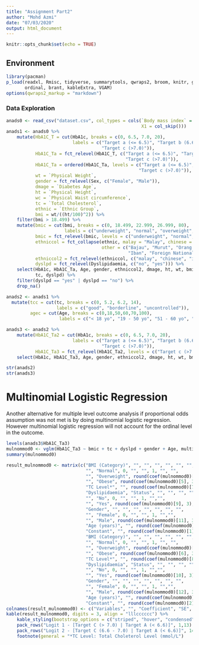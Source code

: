 ```yaml
---
title: "Assignment Part2"
author: "Mohd Azmi"
date: "07/03/2020"
output: html_document
---
```


```r
knitr::opts_chunk$set(echo = TRUE)
```
## Environment

```r
library(pacman)
p_load(readxl, Rmisc, tidyverse, summarytools, qwraps2, broom, knitr, gganimate,
       ordinal, brant, kableExtra, VGAM)
options(qwraps2_markup = "markdown")
```


### Data Exploration
```r
anads0 <- read_csv("dataset.csv", col_types = cols(`Body mass index` = col_skip(),
                                                   X1 = col_skip()))
anads1 <- anads0 %>%
    mutate(HbA1C_T = cut(HbA1c, breaks = c(0, 6.5, 7.0, 20),
                         labels = c("Target a (<= 6.5)", "Target b (6.6 - 7.0)",
                                    "Target c (>7.0)")),
           HbA1C_Ta = fct_relevel(HbA1C_T, c("Target a (<= 6.5)", "Target b (6.6 - 7.0)",
                                             "Target c (>7.0)")),
           HbA1C_Ta = ordered(HbA1C_Ta, levels = c("Target a (<= 6.5)", "Target b (6.6 - 7.0)",
                                                  "Target c (>7.0)")),
           wt = `Physical Weight`,
           gender = fct_relevel(Sex, c("Female", "Male")),
           dmage = `Diabetes Age`,
           ht = `Physical Height`,
           wc = `Physical Waist circumference`,
           tc = `Total Cholesterol`,
           ethnic = `Ethnic Group`,
           bmi = wt/((ht/100)^2)) %>% 
    filter(bmi > 18.499) %>% 
    mutate(bmic = cut(bmi, breaks = c(0, 18.499, 22.999, 26.999, 80),
                      labels = c("underweight", "normal", "overweight", "obese")),
           bmic = fct_relevel(bmic, levels = c("underweight", "normal", "overweight", "obese")),
           ethniccol = fct_collapse(ethnic, malay = "Malay", chinese = "Chinese", indian = "Indian",
                                    other = c("Bajau", "Murut", "Orang Asli (Peninsular)",
                                              "Iban", "Foreign National", "Others", "Unknown")),
           ethniccol2 = fct_relevel(ethniccol, c("malay", "chinese", "indian", "other")),
           dyslpd = fct_relevel(Dyslipidaemia, c("no", "yes"))) %>%
    select(HbA1c, HbA1C_Ta, Age, gender, ethniccol2, dmage, ht, wt, bmi, bmic, wc, 
           tc, dyslpd) %>%
    filter(dyslpd == "yes" | dyslpd == "no") %>% 
    drop_na()

anads2 <- anads1 %>% 
  mutate(tcc = cut(tc, breaks = c(0, 5.2, 6.2, 14),
                   labels = c("good", "borderline", "uncontrolled")),
         agec = cut(Age, breaks = c(0,18,50,60,70,100),
                    labels = c("< 18 yo", "19 - 50 yo", "51 - 60 yo", "61 - 70 yo", "above 70 yo")))

anads3 <- anads2 %>%
    mutate(HbA1C_Ta2 = cut(HbA1c, breaks = c(0, 6.5, 7.0, 20),
                         labels = c("Target a (<= 6.5)", "Target b (6.6 - 7.0)",
                                    "Target c (>7.0)")),
           HbA1C_Ta3 = fct_relevel(HbA1C_Ta2, levels = c("Target c (>7.0)", "Target b (6.6 - 7.0)", "Target a (<= 6.5)"))) %>%
    select(HbA1c, HbA1C_Ta3, Age, gender, ethniccol2, dmage, ht, wt, bmi, bmic, wc, tc, dyslpd)

str(anads2)
str(anads3)
```

# Multinomial Logistic Regression

Another alternative for multiple level outcome analysis if proportional odds assumption was not met is by doing multinomial logistic regression. However multinomial logistic regression will not account for the ordinal level in the outcome.


```r
levels(anads3$HbA1C_Ta3)
mulnommod0 <- vglm(HbA1C_Ta3 ~ bmic + tc + dyslpd + gender + Age, multinomial, data = anads3)
summary(mulnommod0)
```

```r
result_mulnommod0 <- matrix(c("BMI (Category)", "", "", "", "", "", "", "",
                              "", "Normal", 0, "", "", 1, "", "",
                              "", "Overweight", round(coef(mulnommod0)[3], 3), 0.083, 0.044, round(exp(coef(mulnommod0)[3]), 3), round(exp(confint(mulnommod0)[3, 1:2]), 3),
                              "", "Obese", round(coef(mulnommod0)[5], 3), 0.08045, 0.001, round(exp(coef(mulnommod0)[5]), 3), round(exp(confint(mulnommod0)[5, 1:2]), 3),
                              "TC Level*", "", round(coef(mulnommod0)[7],3), 0.025, "<0.001", round(exp(coef(mulnommod0)[7]), 3), round(exp(confint(mulnommod0)[7, 1:2]), 3),
                              "Dyslipidaemia", "Status", "", "", "", "", "", "",
                              "", "No", 0, "", "", 1, "","",
                              "", "Yes", round(coef(mulnommod0)[9], 3), 0.069, 0.006, round(exp(coef(mulnommod0)[9]), 3), round(exp(confint(mulnommod0)[9, 1:2]), 3),
                              "Gender", "", "", "", "", "", "", "",
                              "", "Female", 0, "", "", 1, "","",
                              "", "Male", round(coef(mulnommod0)[11], 3), 0.0597, 0.001, round(exp(coef(mulnommod0)[11]), 3), round(exp(confint(mulnommod0)[11, 1:2]), 3),
                              "Age (years)", "", round(coef(mulnommod0)[13], 3), 0.003, "<0.001", round(exp(coef(mulnommod0)[13]), 3), round(exp(confint(mulnommod0)[13, 1:2]), 3),
                              "Constant", "", round(coef(mulnommod0)[1],3), 0.243, "<0.001", "", "", "",
                              "BMI (Category)", "", "", "", "", "", "", "",
                              "", "Normal", 0, "", "", 1, "", "",
                              "", "Overweight", round(coef(mulnommod0)[4], 3), 0.131, 0.484, round(exp(coef(mulnommod0)[4]), 3), round(exp(confint(mulnommod0)[4, 1:2]), 3),
                              "", "Obese", round(coef(mulnommod0)[6], 3), 0.125, 0.151, round(exp(coef(mulnommod0)[6]), 3), round(exp(confint(mulnommod0)[6, 1:2]), 3),
                              "TC Level*", "", round(coef(mulnommod0)[8],3), 0.041, 0.782, round(exp(coef(mulnommod0)[8]), 3), round(exp(confint(mulnommod0)[8, 1:2]), 3),
                              "Dyslipidaemia", "Status", "", "", "", "", "", "",
                              "", "No", 0, "", "", 1, "","",
                              "", "Yes", round(coef(mulnommod0)[10], 3), 0.107, 0.446, round(exp(coef(mulnommod0)[10]), 3), round(exp(confint(mulnommod0)[10, 1:2]), 3),
                              "Gender", "", "", "", "", "", "", "",
                              "", "Female", 0, "", "", 1, "","",
                              "", "Male", round(coef(mulnommod0)[12], 3), 0.095, 0.168, round(exp(coef(mulnommod0)[12]), 3), round(exp(confint(mulnommod0)[12, 1:2]), 3),
                              "Age (years)", "", round(coef(mulnommod0)[14],3), 0.005, 0.548, round(exp(coef(mulnommod0)[14]), 3), round(exp(confint(mulnommod0)[14, 1:2]), 3),
                              "Constant", "", round(coef(mulnommod0)[2],3), 0.3996, "<0.001", "", "", ""), ncol = 8, byrow = T)
colnames(result_mulnommod0) <- c("Variables", "", "Coefficient", "SE", "p-value", "RRR", "Lower CI", "Upper CI")
kable(result_mulnommod0, digits = 3, align = "lllcccccc") %>% 
    kable_styling(bootstrap_options = c("striped", "hover", "condensed")) %>% 
    pack_rows("Logit 1 - [Target C (> 7.0) | Target A (< 6.6)]", 1,13) %>%
    pack_rows("Logit 2 - [Target C (6.6 - 7.0) | Target A (< 6.6)]", 14,26) %>% 
    footnote(general = "*TC Level: Total Choleterol Level (mmol/L")
```

